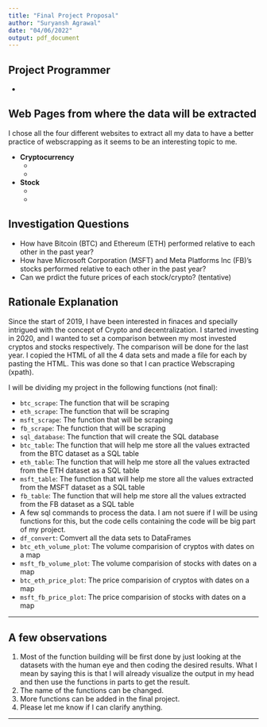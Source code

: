 ```yaml
---
title: "Final Project Proposal"
author: "Suryansh Agrawal"
date: "04/06/2022"
output: pdf_document
---
```


## Project Programmer
- [\textcolor{blue}{Suryansh Agrawal}](https://www.suryanshagrawal.com)

## Web Pages from where the data will be extracted 
I chose all the four different websites to extract all my data to have a better practice of webscrapping as it seems to be an interesting topic to me. 

- **Cryptocurrency**
    - [\textcolor{blue}{BTC Price}](https://coinmarketcap.com/currencies/bitcoin/historical-data/)
    - [\textcolor{blue}{ETH Price}](https://finance.yahoo.com/quote/ETH-USD/history/)

- **Stock**
    - [\textcolor{blue}{MSFT Price}](https://www.investing.com/equities/microsoft-corp-historical-data)
    - [\textcolor{blue}{FB Price}](https://www.barchart.com/stocks/quotes/FB/price-history/historical)

## Investigation Questions
- How have Bitcoin (BTC) and Ethereum (ETH) performed relative to each other in the past year?
- How have Microsoft Corporation (MSFT) and Meta Platforms Inc (FB)'s stocks performed relative to each other in the past year?
- Can we prdict the future prices of each stock/crypto? (tentative)

## Rationale Explanation
Since the start of 2019, I have been interested in finaces and specially intrigued with the concept of Crypto and decentralization. I started investing in 2020, and I wanted to set a comparison between my most invested cryptos and stocks respectively. The comparison will be done for the last year. I copied the HTML of all the 4 data sets and made a file for each by pasting the HTML. This was done so that I can practice Webscraping (xpath). 

I will be dividing my project in the following functions (not final):

- `btc_scrape`: The function that will be scraping [\textcolor{blue}{BTC File}](https://coinmarketcap.com/currencies/bitcoin/historical-data/)
- `eth_scrape`: The function that will be scraping [\textcolor{blue}{ETH File}](https://finance.yahoo.com/quote/ETH-USD/history/)
- `msft_scrape`: The function that will be scraping [\textcolor{blue}{MSFT File}](https://www.investing.com/equities/microsoft-corp-historical-data)
- `fb_scrape`: The function that will be scraping [\textcolor{blue}{FB File}](https://www.barchart.com/stocks/quotes/FB/price-history/historical)
- `sql_database`: The function that will create the SQL database
- `btc_table`: The function that will help me store all the values extracted from the BTC dataset as a SQL table
- `eth_table`: The function that will help me store all the values extracted from the ETH dataset as a SQL table
- `msft_table`: The function that will help me store all the values extracted from the MSFT dataset as a SQL table
- `fb_table`: The function that will help me store all the values extracted from the FB dataset as a SQL table
- A few sql commands to process the data. I am not suere if I will be using functions for this, but the code cells containing the code will be big part of my project. 
- `df_convert`: Comvert all the data sets to DataFrames
- `btc_eth_volume_plot`: The volume comparision of cryptos with dates on a map
- `msft_fb_volume_plot`: The volume comparision of stocks with dates on a map
- `btc_eth_price_plot`: The price comparision of cryptos with dates on a map
- `msft_fb_price_plot`: The price comparision of stocks with dates on a map

---

## A few observations
1. Most of the function building will be first done by just looking at the datasets with the human eye and then coding the desired results. What I mean by saying this is that I will already visualize the output in my head and then use the functions in parts to get the result.
2. The name of the functions can be changed.
3. More functions can be added in the final project.
4. Please let me know if I can clarify anything.

---